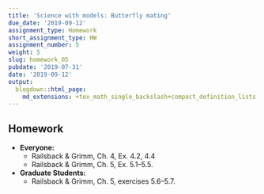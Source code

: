 ```yaml
---
title: 'Science with models: Butterfly mating'
due_date: '2019-09-12'
assignment_type: Homework
short_assignment_type: HW
assignment_number: 5
weight: 5
slug: homework_05
pubdate: '2019-07-31'
date: '2019-09-12'
output:
  blogdown::html_page:
    md_extensions: +tex_math_single_backslash+compact_definition_lists
---
```

## Homework

* **Everyone:**
  * Railsback & Grimm, Ch. 4, Ex. 4.2, 4.4
  * Railsback & Grimm, Ch. 5, Ex. 5.1--5.5.
* **Graduate Students:**
  * Railsback & Grimm, Ch. 5, exercises 5.6--5.7.

